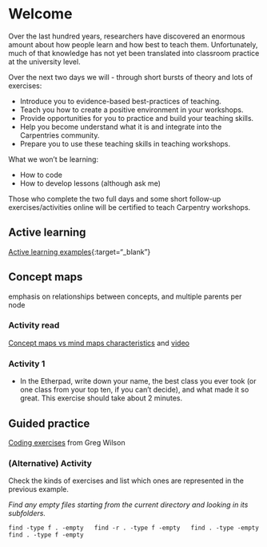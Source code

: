 # Welcome

Over the last hundred years, researchers have discovered an enormous amount about how people learn and how best to teach them. Unfortunately, much of that knowledge has not yet been translated into classroom practice at the university level.

Over the next two days we will - through short bursts of theory and lots of exercises:

- Introduce you to evidence-based best-practices of teaching.
- Teach you how to create a positive environment in your workshops.
- Provide opportunities for you to practice and build your teaching skills.
- Help you become understand what it is and integrate into the Carpentries community.
- Prepare you to use these teaching skills in teaching workshops.

What we won’t be learning:

- How to code
- How to develop lessons (although ask me)

Those who complete the two full days and some short follow-up exercises/activities online will be certified to teach Carpentry workshops.

## Active learning

[Active learning examples](https://www.everettcc.edu/files/administration/institutional-effectiveness/institutional-research/outcomeassess-active-learning.pdf){:target="_blank"}

## Concept maps

emphasis on relationships between concepts, and multiple parents per node

### Activity read
[Concept maps vs mind maps characteristics](https://www.nngroup.com/articles/cognitive-mind-concept/) and [video](https://www.nngroup.com/videos/visual-mapping-strategies/)

### Activity 1
- In the Etherpad, write down your name, the best class you ever took (or one class from your top ten, if you can’t decide), and what made it so great. This exercise should take about 2 minutes.

## Guided practice

[Coding exercises](http://third-bit.com/2017/10/16/exercise-types.html) from Greg Wilson 

### (Alternative) Activity 

Check the kinds of exercises and list which ones are represented in the previous example.

_Find any empty files starting from the current directory and looking in its subfolders._

  `find -type f . -empty
  find -r . -type f -empty
  find . -type -empty
  find . -type f -empty`




